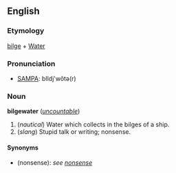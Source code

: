 ==English==
===Etymology===
[[bilge]] + [[Water]]

===Pronunciation===
*[[Pronunciation guide|SAMPA]]: bIldj'wôtə(r)

===Noun===
'''bilgewater''' (''[[uncountable]]'')

# (''nautical'') Water which collects in the bilges of a ship.
# (''slang'') Stupid talk or writing; nonsense.

====Synonyms====
*(nonsense): ''see [[nonsense]]''